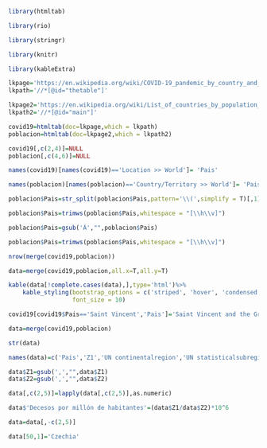 
```r
library(htmltab)
```
```r
library(rio)
```
```r
library(stringr)
```
```r
library(knitr)
```
```r
library(kableExtra)
```
```r
lkpage='https://en.wikipedia.org/wiki/COVID-19_pandemic_by_country_and_territory'
lkpath='//*[@id="thetable"]'
```
```r
lkpage2='https://en.wikipedia.org/wiki/List_of_countries_by_population_(United_Nations)'
lkpath2='//*[@id="main"]'
```
```r
covid19=htmltab(doc=lkpage,which = lkpath)
poblacion=htmltab(doc=lkpage2,which = lkpath2)
```
```r
covid19[,c(2,4)]=NULL
poblacion[,c(4,6)]=NULL
```
```r
names(covid19)[names(covid19)=='Location >> World']= 'Pais'
```
```r
names(poblacion)[names(poblacion)=='Country/Territory >> World']= 'Pais'
```
```r
poblacion$Pais=str_split(poblacion$Pais,pattern='\\(',simplify = T)[,1]
```
```r
poblacion$Pais=trimws(poblacion$Pais,whitespace = "[\\h\\v]")
```
```r
poblacion$Pais=gsub('Â',"",poblacion$Pais)
```
```r
poblacion$Pais=trimws(poblacion$Pais,whitespace = "[\\h\\v]")
```
```r
nrow(merge(covid19,poblacion))
```
```r
data=merge(covid19,poblacion,all.x=T,all.y=T)
```
```r
kable(data[!complete.cases(data),],type='html')%>%
    kable_styling(bootstrap_options = c('striped', 'hover', 'condensed', 'responsive'),
                  font_size = 10)
```

```r
covid19[covid19$Pais=='Saint Vincent','Pais']='Saint Vincent and the Grenadines'
```
```r
data=merge(covid19,poblacion)
```
```r
str(data)
```
```r
names(data)=c('Pais','Z1','UN continentalregion','UN statisticalsubregion','Z2')
```
```r
data$Z1=gsub(',',"",data$Z1)
data$Z2=gsub(',',"",data$Z2)
```
```r
data[,c(2,5)]=lapply(data[,c(2,5)],as.numeric)
```
```r
data$'Decesos por millón de habitantes'=(data$Z1/data$Z2)*10^6
```
```r
data=data[,-c(2,5)]
```
```r
data[50,1]='Czechia'
```




